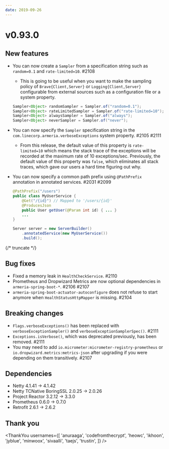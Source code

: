 ```yaml
---
date: 2019-09-26
---
```


# v0.93.0

## New features

- You can now create a `Sampler` from a specification string such as `random=0.1` and `rate-limited=10`. #2108
  - This is going to be useful when you want to make the sampling policy of `Brave{Client,Server}` or `Logging{Client,Server}` configurable from external sources such as a configuration file or a system property.
  ```java
  Sampler<Object> randomSampler = Sampler.of("random=0.1");
  Sampler<Object> rateLimitedSampler = Sampler.of("rate-limited=10");
  Sampler<Object> alwaysSampler = Sampler.of("always");
  Sampler<Object> neverSampler = Sampler.of("never");
  ```
- You can now specify the `Sampler` specification string in the `com.linecorp.armeria.verboseExceptions` system property. #2105 #2111
  - From this release, the default value of this property is `rate-limited=10` which means the stack trace of the exceptions will be recorded at the maximum rate of 10 exceptions/sec. Previously, the default value of this property was `false`, which eliminates all stack traces, which gave our users a hard time figuring out why.
- You can now specify a common path prefix using `@PathPrefix` annotation in annotated services. #2031 #2099

  ```java
  @PathPrefix("/users")
  public class MyUserService {
      @Get("/{id}") // Mapped to '/users/{id}'
      @ProducesJson
      public User getUser(@Param int id) { ... }
      ...
  }

  Server server = new ServerBuilder()
      .annotatedService(new MyUserService())
      .build();
  ```

{/* truncate */}

## Bug fixes

- Fixed a memory leak in `HealthCheckService`. #2110
- Prometheus and Dropwizard Metrics are now optional dependencies in `armeria-spring-boot-*`. #2106 #2107
- `armeria-spring-boot-actuator-autoconfigure` does not refuse to start anymore when `HealthStatusHttpMapper` is missing. #2104

## Breaking changes

- `Flags.verboseExceptions()` has been replaced with `verboseExceptionSampler()` and `verboseExceptionSamplerSpec()`. #2111
- `Exceptions.isVerbose()`, which was deprecated previously, has been removed. #2111
- You may need to add `io.micrometer:micrometer-registry-prometheus` or `io.dropwizard.metrics:metrics-json` after upgrading if you were depending on them transitively. #2107

## Dependencies

- Netty 4.1.41 -> 4.1.42
- Netty TCNative BoringSSL 2.0.25 -> 2.0.26
- Project Reactor 3.2.12 -> 3.3.0
- Prometheus 0.6.0 -> 0.7.0
- Retrofit 2.6.1 -> 2.6.2

## Thank you

<ThankYou
  usernames={[
    'anuraaga',
    'codefromthecrypt',
    'heowc',
    'ikhoon',
    'jyblue',
    'minwoox',
    'sivaalli',
    'taejs',
    'trustin',
  ]}
/>
